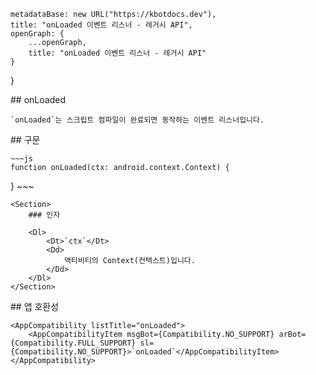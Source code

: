 
    metadataBase: new URL("https://kbotdocs.dev"),
    title: "onLoaded 이벤트 리스너 - 레거시 API",
    openGraph: {
        ...openGraph,
        title: "onLoaded 이벤트 리스너 - 레거시 API"
    }
}

<Section>
    ## onLoaded

    `onLoaded`는 스크립트 컴파일이 완료되면 동작하는 이벤트 리스너입니다.
</Section>
<Section>
    ## 구문

    ~~~js
    function onLoaded(ctx: android.context.Context) {

}
    ~~~

    <Section>
        ### 인자

        <Dl>
            <Dt>`ctx`</Dt>
            <Dd>
                액티비티의 Context(컨텍스트)입니다.
            </Dd>
        </Dl>
    </Section>
</Section>
<Section>
    ## 앱 호환성

    <AppCompatibility listTitle="onLoaded">
        <AppCompatibilityItem msgBot={Compatibility.NO_SUPPORT} arBot={Compatibility.FULL_SUPPORT} sl={Compatibility.NO_SUPPORT}>`onLoaded`</AppCompatibilityItem>
    </AppCompatibility>
</Section>